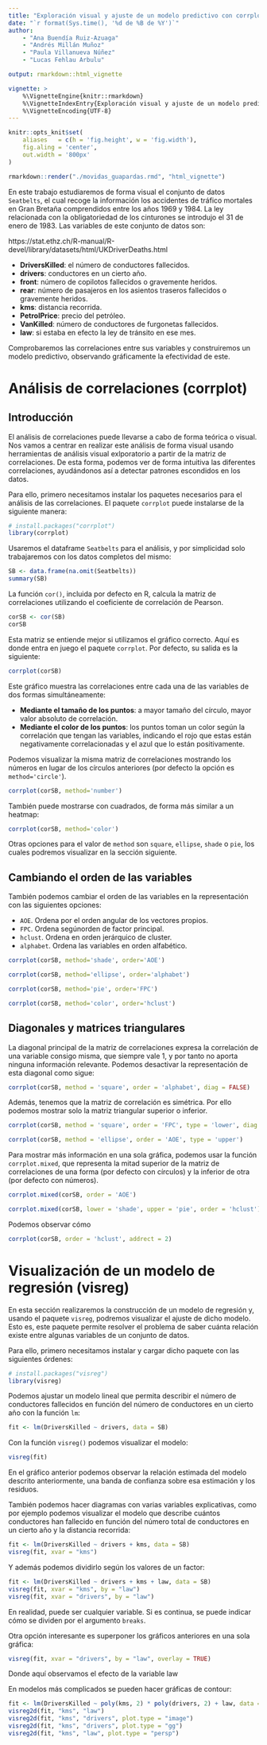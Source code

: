 ```yaml
---
title: "Exploración visual y ajuste de un modelo predictivo con corrplot y visreg"
date: "`r format(Sys.time(), '%d de %B de %Y')`"
author:
    - "Ana Buendía Ruiz-Azuaga"
    - "Andrés Millán Muñoz"
    - "Paula Villanueva Núñez"
    - "Lucas Fehlau Arbulu"

output: rmarkdown::html_vignette

vignette: >
    %\VignetteEngine{knitr::rmarkdown}
    %\VignetteIndexEntry{Exploración visual y ajuste de un modelo predictivo con corrplot y visreg}
    %\VignetteEncoding{UTF-8}
---
```


```r

knitr::opts_knit$set(
    aliases   = c(h = 'fig.height', w = 'fig.width'),
    fig.aling = 'center',
    out.width = '800px'
)

rmarkdown::render("./movidas_guapardas.rmd", "html_vignette")
```

En este trabajo estudiaremos de forma visual el conjunto de datos `Seatbelts`, el cual recoge la información los accidentes de tráfico mortales en Gran Bretaña comprendidos entre los años 1969 y 1984. La ley relacionada con la obligatoriedad de los cinturones se introdujo el 31 de enero de 1983. Las variables de este conjunto de datos son:

https://stat.ethz.ch/R-manual/R-devel/library/datasets/html/UKDriverDeaths.html

- **DriversKilled**: el número de conductores fallecidos.
- **drivers**: conductores en un cierto año.
- **front**: número de copilotos fallecidos o gravemente heridos.
- **rear**: número de pasajeros en los asientos traseros fallecidos o gravemente heridos.
- **kms**: distancia recorrida.
- **PetrolPrice**: precio del petróleo.
- **VanKilled**: número de conductores de furgonetas fallecidos.
- **law**: si estaba en efecto la ley de tránsito en ese mes.

Comprobaremos las correlaciones entre sus variables y construiremos un modelo predictivo, observando gráficamente la efectividad de este.

# Análisis de correlaciones (corrplot)

## Introducción

El análisis de correlaciones puede llevarse a cabo de forma teórica o visual. Nos vamos a centrar en realizar este análisis de forma visual usando herramientas de análisis visual exlporatorio a partir de la matriz de correlaciones. De esta forma, podemos ver de forma intuitiva las diferentes correlaciones, ayudándonos así a detectar patrones escondidos en los datos.

Para ello, primero necesitamos instalar los paquetes necesarios para el análisis de las correlaciones. El paquete `corrplot` puede instalarse de la siguiente manera:

```r
# install.packages("corrplot")
library(corrplot)
```

Usaremos el dataframe `Seatbelts` para el análisis, y por simplicidad solo trabajaremos con los datos completos del mismo:

```r
SB <- data.frame(na.omit(Seatbelts))
summary(SB)
```

La función `cor()`, incluida por defecto en R, calcula la matriz de correlaciones utilizando el coeficiente de correlación de Pearson.

```r
corSB <- cor(SB)
corSB
```

Esta matriz se entiende mejor si utilizamos el gráfico correcto. Aquí es donde entra en juego el paquete `corrplot`. Por defecto, su salida es la siguiente:

```r
corrplot(corSB)
```

Este gráfico muestra las correlaciones entre cada una de las variables de dos formas simultáneamente:

- **Mediante el tamaño de los puntos**: a mayor tamaño del círculo, mayor valor absoluto de correlación.
- **Mediante el color de los puntos**: los puntos toman un color según la correlación que tengan las variables, indicando el rojo que estas están negativamente correlacionadas y el azul que lo están positivamente.

Podemos visualizar la misma matriz de correlaciones mostrando los números en lugar de los círculos anteriores (por defecto la opción es `method='circle'`).

```r
corrplot(corSB, method='number')
```

También puede mostrarse con cuadrados, de forma más similar a un heatmap:

```r
corrplot(corSB, method='color')
```

Otras opciones para el valor de `method` son `square`, `ellipse`, `shade` o `pie`, los cuales podremos visualizar en la sección siguiente.

## Cambiando el orden de las variables

También podemos cambiar el orden de las variables en la representación con las siguientes opciones:

- `AOE`. Ordena por el orden angular de los vectores propios.
- `FPC`. Ordena segúnorden de factor principal.
- `hclust`. Ordena en orden jerárquico de cluster.
- `alphabet`. Ordena las variables en orden alfabético.

```r
corrplot(corSB, method='shade', order='AOE')
```

```r
corrplot(corSB, method='ellipse', order='alphabet')
```

```r
corrplot(corSB, method='pie', order='FPC')
```

```r
corrplot(corSB, method='color', order='hclust')
```

## Diagonales y matrices triangulares

La diagonal principal de la matriz de correlaciones expresa la correlación de una variable consigo misma, que siempre vale 1, y por tanto no aporta ninguna información relevante. Podemos desactivar la representación de esta diagonal como sigue:

```r
corrplot(corSB, method = 'square', order = 'alphabet', diag = FALSE)
```

Además, tenemos que la matriz de correlación es simétrica. Por ello podemos mostrar solo la matriz triangular superior o inferior.

```r
corrplot(corSB, method = 'square', order = 'FPC', type = 'lower', diag = FALSE)
```

```r
corrplot(corSB, method = 'ellipse', order = 'AOE', type = 'upper')
```

Para mostrar más información en una sola gráfica, podemos usar la función `corrplot.mixed`, que representa la mitad superior de la matriz de correlaciones de una forma (por defecto con círculos) y la inferior de otra (por defecto con números).

```r
corrplot.mixed(corSB, order = 'AOE')
```

```r
corrplot.mixed(corSB, lower = 'shade', upper = 'pie', order = 'hclust')
```

Podemos observar cómo

```r
corrplot(corSB, order = 'hclust', addrect = 2)
```

# Visualización de un modelo de regresión (visreg)

En esta sección realizaremos la construcción de un modelo de regresión y, usando el paquete `visreg`, podremos visualizar el ajuste de dicho modelo. Esto es, este paquete permite resolver el problema de saber cuánta relación existe entre algunas variables de un conjunto de datos.

Para ello, primero necesitamos instalar y cargar dicho paquete con las siguientes órdenes:

```r
# install.packages("visreg")
library(visreg)
```

Podemos ajustar un modelo lineal que permita describir el número de conductores fallecidos en función del número de conductores en un cierto año con la función `lm`:

```r
fit <- lm(DriversKilled ~ drivers, data = SB)
```

Con la función `visreg()` podemos visualizar el modelo:

```r
visreg(fit)
```

En el gráfico anterior podemos observar la relación estimada del modelo descrito anteriormente, una banda de confianza sobre esa estimación y los residuos.

También podemos hacer diagramas con varias variables explicativas, como por ejemplo podemos visualizar el modelo que describe cuántos conductores han fallecido en función del número total de conductores en un cierto año y la distancia recorrida:

```r
fit <- lm(DriversKilled ~ drivers + kms, data = SB)
visreg(fit, xvar = "kms")
```

Y además podemos dividirlo según los valores de un factor:

```r
fit <- lm(DriversKilled ~ drivers + kms + law, data = SB)
visreg(fit, xvar = "kms", by = "law")
visreg(fit, xvar = "drivers", by = "law")
```

En realidad, puede ser cualquier variable. Si es continua, se puede indicar cómo se dividen por el argumento `breaks`.

Otra opción interesante es superponer los gráficos anteriores en una sola gráfica:

```r
visreg(fit, xvar = "drivers", by = "law", overlay = TRUE)
```
Donde aquí observamos el efecto de la variable law

En modelos más complicados se pueden hacer gráficas de contour:

```r
fit <- lm(DriversKilled ~ poly(kms, 2) * poly(drivers, 2) + law, data = SB)
visreg2d(fit, "kms", "law")
visreg2d(fit, "kms", "drivers", plot.type = "image")
visreg2d(fit, "kms", "drivers", plot.type = "gg")
visreg2d(fit, "kms", "law", plot.type = "persp")
```
